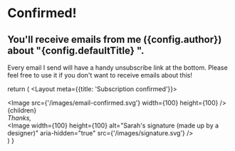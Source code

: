 <h1 className="text-orange-200 uppercase font-semibold tracking-wide">
  Confirmed!
</h1>

<h2 className="font-medium text-3xl">
  You'll receive emails from me ({config.author}) about "{config.defaultTitle}
  ".
</h2>

<p className="opacity-80 prose prose-lg">
  Every email I send will have a handy unsubscribe link at the bottom. Please
  feel free to use it if you don't want to receive emails about this!
</p>


  return (
    <Layout meta={{title: 'Subscription confirmed'}}>
      <div className="max-w-lg text-center space-y-5 mx-auto py-24">
        <Image src={'/images/email-confirmed.svg'} width={100} height={100} />
        {children}
        <div className="flex flex-col pt-6 text-gray-200 text-lg">
          <i>Thanks,</i>
          <div>
            <Image
              width={100}
              height={100}
              alt="Sarah's signature (made up by a designer)"
              aria-hidden="true"
              src={'/images/signature.svg'}
            />
          </div>
        </div>
      </div>
    </Layout>
  )
}

